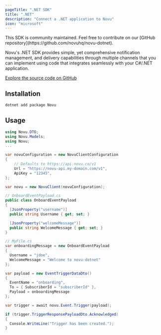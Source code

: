 ```yaml
---
pageTitle: ".NET SDK"
title: ".NET"
description: "Connect a .NET application to Novu"
icon: "microsoft"
---
```



<Callout type="warning">
  This SDK is community maintained. Feel free to contribute on our [GitHub repository](https://github.com/novuhq/novu-dotnet).
</Callout>

Novu's .NET SDK provides simple, yet comprehensive notification management, and delivery capabilities through multiple channels that you can implement using code that integrates seamlessly with your C#/.NET application.

[Explore the source code on GitHub](https://github.com/novuhq/novu-dotnet)

## Installation

```csharp
dotnet add package Novu
```

## Usage

```csharp
using Novu.DTO;
using Novu.Models;
using Novu;
...

var novuConfiguration = new NovuClientConfiguration
{
    // Defaults to https://api.novu.co/v1
    Url = "https://novu-api.my-domain.com/v1",
    ApiKey = "12345",
};

var novu = new NovuClient(novuConfiguration);

// OnboardEventPayload.cs
public class OnboardEventPayload
{
  [JsonProperty("username")]
  public string Username { get; set; }

  [JsonProperty("welcomeMessage")]
  public string WelcomeMessage { get; set; }
}

// MyFile.cs
var onboardingMessage = new OnboardEventPayload
{
  Username = "jdoe",
  WelcomeMessage = "Welcome to novu-dotnet"
};

var payload = new EventTriggerDataDto()
{
  EventName = "onboarding",
  To = { SubscriberId = "subscriberId" },
  Payload = onboardingMessage
};

var trigger = await novu.Event.Trigger(payload);

if (trigger.TriggerResponsePayloadDto.Acknowledged)
{
  Console.WriteLine("Trigger has been created.");
}
```
